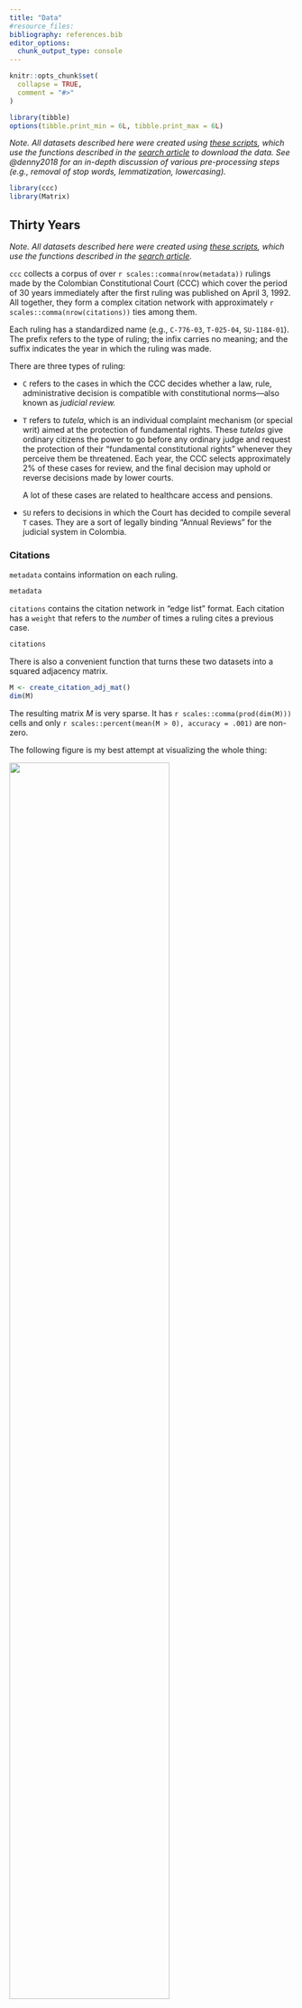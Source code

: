 ```yaml
---
title: "Data"
#resource_files:
bibliography: references.bib
editor_options: 
  chunk_output_type: console
---
```


```r
knitr::opts_chunk$set(
  collapse = TRUE,
  comment = "#>"
)

library(tibble)
options(tibble.print_min = 6L, tibble.print_max = 6L)
```

*Note. All datasets described here were created using [these scripts](https://github.com/acastroaraujo/ccc/tree/master/data-raw), which use the functions described in the [search article](https://acastroaraujo.github.io/ccc/articles/search.html) to download the data. See @denny2018 for an in-depth discussion of various pre-processing steps (e.g., removal of stop words, lemmatization, lowercasing).*

```r
library(ccc)
library(Matrix)
```

## Thirty Years

*Note. All datasets described here were created using [these scripts](https://github.com/acastroaraujo/ccc/tree/master/data-raw), which use the functions described in the [search article](https://acastroaraujo.github.io/ccc/articles/search.html).*

`ccc` collects a corpus of over `r scales::comma(nrow(metadata))` rulings made by the Colombian Constitutional Court (CCC) which cover the period of 30 years immediately after the first ruling was published on April 3, 1992. All together, they form a complex citation network with approximately `r scales::comma(nrow(citations))` ties among them.

Each ruling has a standardized name (e.g., `C-776-03`, `T-025-04`, `SU-1184-01`). The prefix refers to the type of ruling; the infix carries no meaning; and the suffix indicates the year in which the ruling was made.

There are three types of ruling:

-   `C` refers to the cases in which the CCC decides whether a law, rule, administrative decision is compatible with constitutional norms—also known as *judicial review.*

-   `T` refers to *tutela*, which is an individual complaint mechanism (or special writ) aimed at the protection of fundamental rights. These *tutelas* give ordinary citizens the power to go before any ordinary judge and request the protection of their "fundamental constitutional rights" whenever they perceive them be threatened. Each year, the CCC selects approximately 2% of these cases for review, and the final decision may uphold or reverse decisions made by lower courts.

    A lot of these cases are related to healthcare access and pensions.

-   `SU` refers to decisions in which the Court has decided to compile several `T` cases. They are a sort of legally binding "Annual Reviews" for the judicial system in Colombia.

### Citations

`metadata` contains information on each ruling.

```r
metadata
```

`citations` contains the citation network in "edge list" format. Each citation has a `weight` that refers to the *number* of times a ruling cites a previous case.

```r
citations
```

There is also a convenient function that turns these two datasets into a squared adjacency matrix.

```r
M <- create_citation_adj_mat()
dim(M)
```

The resulting matrix $M$ is very sparse. It has `r scales::comma(prod(dim(M)))` cells and only `r scales::percent(mean(M > 0), accuracy = .001)` are non-zero.

The following figure is my best attempt at visualizing the whole thing:

![](figures/adj_mat_viz.png){width="75%"}

*Note. If we were to observe an empty column, it would mean that none of the rulings created during that particular time period where cited in future rulings (i.e., rulings that failed to become precedent). If we were to observe an empty row, it would mean that none of the rulings created during that particular time period cited previous rulings. Both of these scenarios are entirely hypothetical.*

### Time Traveling

A citation network $\mathbf M$ is always **directed, asymmetric**, and **acyclic**---i.e., it points backwards in time.

Let's assume that $\mathbf M$ is lower triangular, meaning that all elements above the main diagonal are zero. This happens when the documents are arranged from first to last, the rows represent source documents, and the columns represent target documents. The main diagonal is also zero because we won't allow any document to cite itself.

*Note. The direction of the citation can be considered backwards in time (i.e., documents citing past documents) or forwards in time (i.e., knowledge flowing from documents to future documents). Here I use a backward-looking convention. In acyclic temporal graphs of this sort, the in-degree of the earliest node is always zero and the out-degree of the newest node is also always zero.*

However, the CCC matrix is *not* lower triangular. Some documents cite each other in a way that creates the illusion of time travel because the court has been writing them simultaneously. In some (very few) cases a ruling will cite another one that will be published a couple months later.

Other rulings have been modified many years later for privacy concerns—e.g., `T-1003-99`. In such cases the CCC has modified the original to text to ensure that the names of the parties involved are rendered anonymous.

These sorts of modifications are usually prefaced by a small editorial note at the beginning of the document.

```r
url <- "https://www.corteconstitucional.gov.co/relatoria/1999/T-1003-99.htm"
txt <- ccc_txt(url)

txt |> 
  stringr::str_trunc(width = 300) |> 
  stringr::str_squish() |> 
  stringr::str_wrap() |> 
  cat()
```

This document is also accompanied by a small text—labeled *Auto 397/19***—**which contains citations to future rulings that deal with the issue of anonymity in public documents. There are more examples of this kind of time travel in the CCC dataset.

Thus, the upper triangular section of the $\mathbf M$ matrix for the Colombian Constitutional Court has various non-zero entries.

```r
sum(M[upper.tri(M)] > 0L)
```

### Text Features

The `docterms` dataset contains a data frame with document identifiers (`doc_id`) and word counts (`lemma` and `n`). It has `r scales::comma(nrow(docterms))` rows.

```r
docterms
```

This dataset contains `r scales::comma(length(unique(docterms$doc_id)))` unique documents with a vocabulary size of `r scales::comma(length(levels(docterms$lemma)))`.

The `create_dtm()` function creates a sparse document-term matrix from the information contained in `docterms`.

```r
A <- create_dtm()
dim(A)
```

Close to 91% of the cells in this matrix are empty, which is why we call it a "sparse matrix."

```r
mean(A == 0L)
```

Here is a random subset of $\mathbf{A}$:

```r
set.seed(1111)
i <- sample(1:nrow(A), 10)
j <- sample(1:ncol(A), 5)
A[i, j]
```

*Note. I am still unsatisfied with the Spanish lemmatization provided by spaCy, so this will probably change in the future if I figure out a better way.*

### Other Cases

**Gender**

`gender_cases` contains cases related to gender equality across a variety of topics, collected by domain experts [here](https://www.corteconstitucional.gov.co/relatoria/equidaddegenero.php).

```r
gender_cases
```

**Transitional Justice**

`The jctt_*` datasets contain cases from the "[Justicia Constitucional en Tiempos de Transición](http://justiciatransicional.uniandes.edu.co/web/)" project, collected by researchers affiliated with Universidad de Los Andes.

```r
jctt_cases
```

`jctt_edge_list` contains citation data to sources "outside" the CCC (e.g., in international law).

```r
jctt_edge_list
```

## Visualizations

This section relies heavily on various other packages.

```r
## General Purpose

library(tidyverse)

theme_set(
  theme_light(base_family = "Crimson Text") + 
  theme(strip.background = element_rect(fill = "#4C4C4C"))
)

## Networks

library(igraph)

## Time Series Decomposition

library(tsibble)
library(fable)
library(feasts)
```

### Time Series Decomposition

The following graphs show a time series decomposition of the "birth rate" of new rulings per month across time. We do this quite easily by using the [tidyverts](https://tidyverts.org/) suite of packages developed by Rob Hyndman and company.

The first thing to do is to create independent year-month values for each case and add them together.

```r
data_stl <- metadata |> 
  select(id, date, type) |> 
  mutate(yearmonth = yearmonth(date)) |> 
  summarise(
    n = n(),
    .by = c(type, yearmonth)
  ) |> 
  tsibble::as_tsibble(key = type, index = yearmonth) |> 
  tsibble::fill_gaps() |> 
  replace_na(replace = list(n = 0)) |> 
  mutate(year = year(yearmonth), month = month(yearmonth, label = TRUE)) |> 
  ## this is where it all happens
  model(STL(n ~ trend(window = 21) + season(window = "periodic"))) |> 
  fabletools::components()

data_stl
```

After this it's just a matter of using the `feasts::autoplot()` function.

These plots show cleaner trends in the data and remove some of the noise brought about by seasonal effects (e.g., there are fewer rulings during the month of January).

```r
data_stl |> 
  filter(type == "C") |> 
  autoplot() +
  labs(
    title = "C Rulings", subtitle = "STL Decomposition", 
    caption = "n = trend + season_year + remainder",
    x = NULL
  ) 

data_stl |> 
  filter(type == "SU") |> 
  autoplot() +
  labs(
    title = "SU Rulings", subtitle = "STL Decomposition", 
    caption = "n = trend + season_year + remainder",
    x = NULL
  ) 

data_stl |> 
  filter(type == "T") |> 
  autoplot() +
  labs(
    title = "T Rulings", subtitle = "STL Decomposition", 
    caption = "n = trend + season_year + remainder",
    x = NULL
  )
```

We can also think about how this work gets distributed over the work week.

```r
d <- metadata |> 
  count(date) |> 
  tsibble::as_tsibble(index = date) |> 
  tsibble::fill_gaps() |> 
  replace_na(list(n = 0)) |> 
  mutate(day = wday(date, label = TRUE, week_start = 1)) |> 
  mutate(year = year(date)) 

d |> 
  ggplot(aes(day, n)) + 
  geom_jitter(alpha = 1/10, width = 1/4) +
  stat_summary(fun.data = mean_se, shape = 21, fill = "white", color = "red")
```

There are big outliers here—e.g., the CCC issued 50 rulings on Thursday June 22, 2000.

And there's also some heterogeneity across years.

```r
d |> 
  ggplot(aes(factor(year), n)) + 
  stat_summary(fun.data = mean_cl_boot, 
               shape = 21, size = 1/10, linewidth = 1/5, stroke = 1/2) +
  facet_wrap(~day, nrow = 1, strip.position = "bottom") + 
  labs(x = NULL, y = "count") +
  geom_hline(yintercept = 0, linetype = "dashed", linewidth = 1/5) +
  theme(
    axis.text.x = element_blank(), 
    axis.ticks.x = element_blank(), 
    strip.background = element_blank(), 
    strip.text = element_text(color = "black"),
    panel.grid.major.x = element_blank()
  ) + 
  scale_y_continuous(breaks = seq(0, 20, 2))
```

### Citations Across Time

The following Figure shows average in-degree (citations) and out-degree (references) made in each ruling across the years. Note that, on average, the decisions written during 1992 tend to be significantly more cited that the ones written in other years, giving them some sort of "first-movers advantage" over the others---i.e., the most innovative thing of any kind is the first of its kind.

```r
metadata |> 
  pivot_longer(c(indegree, outdegree), names_to = "dtype", values_to = "degree") |> 
  mutate(dtype = case_when(
    dtype == "indegree" ~ "Average Inward Citations (in-degree)",
    dtype == "outdegree" ~ "Average Outward Citations (out-degree)"
  )) |> 
  ggplot(aes(year, degree)) + 
  stat_summary(
    fun.data = \(x) mean_cl_boot(x, conf.int = 0.95), size = 1/3,#fatten = 1/2, size = 2,
    shape = 21, fill = "white", stroke = 1/2
  ) + 
  facet_grid(~dtype, scales = "free_y") + 
  scale_x_continuous(labels = seq(1992, 2022, 4), breaks = seq(1992, 2022, 4)) +
  labs(y = NULL, x = NULL) +
  theme(strip.text.y = element_text(angle = 0))
```

@fowler2008 interpret the panel on the right as evidence that the legal norm of *stare decisis,* but that's definitely wishful thinking. @leskovec2007 show that that out-degree tends to grow over time in many different kinds of networks.

The following Figure disaggregates both kinds of citation by *type of ruling.*

```r
metadata |> 
  pivot_longer(c(indegree, outdegree), names_to = "dtype", values_to = "degree") |> 
  mutate(dtype = case_when(
    dtype == "indegree" ~ "Average Inward Citations (in-degree)",
    dtype == "outdegree" ~ "Average Outward Citations (out-degree)"
  )) |> 
  ggplot(aes(year, degree)) + 
  stat_summary(
    fun.data = \(x) mean_cl_boot(x, conf.int = 0.68), fatten = 1/2,
    shape = 21, fill = "white", size = 1/10
  ) + 
  facet_grid(type ~ dtype) + 
  scale_x_continuous(labels = seq(1992, 2022, 4), breaks = seq(1992, 2022, 4)) +
  labs(y = NULL, x = NULL) +
  theme(strip.text.y = element_text(angle = 0))
```

### Centrality

Instead focusing on in-degree or out-degree, we can follow @fowler2008 in calculating more sophisticated measures of centrality.

The key insight is that we can transform the original (unweighted) citation matrix in two different ways:

-   A **co-citation** matrix in which any two rulings are connected by the total number of other rulings that cite both. The `cocitation()` function in `igraph` makes the following calculation:

    $$
    \mathbf C = \mathbf{M}^\top \mathbf{M}
    $$

-   A **bibliographic coupling**, in which any two rulings are connected by the number of common references. The `bibcoupling()` function in `igraph` makes the following calculation:

    $$
    \mathbf{B} = \mathbf{MM}^\top
    $$

Here, the diagonal elements of $\mathbf{C}$ correspond to the in-degree for each ruling (or the row sums of $\mathbf{M}$); whereas the diagonal elements of $\mathbf{B}$ correspond to the out-degree for each ruling (or the column sums of $\mathbf{M}$).

Following @kleinberg1999, @fowler2008 calculate *authority* and *score* hubs for each ruling. These are the first eigenvectors of the $\mathbf{C}$ and $\mathbf{B}$ respectively.

As @breiger2000 notes: "several stories might be, and are, told about eigenvectors. They are the low-dimensional scaffolds that support higher-dimensional structures." In this case, the story is supposed to be something like this:

> The authority score of a case depends on the number of times it is cited and the quality of the cases that cite it. Symmetrically, the hub score of a case depends on the number of cases it cites and the quality of the cases cited. Thus, authority scores indicate the degree to which a case is thought to be important for resolving other important issues that come before the Court, while hub scores indicate the degree to which a case is well-grounded in previous important rulings.
>
> @fowler2008 [pp. 17]

Calculating these scores is pretty straightforward using our data.

Using the `igraph` package:

```r
net <- igraph::graph_from_data_frame(
  ## we will use the unweighted edge list
  d = citations |> select(!weight), 
  directed = TRUE, 
  vertices = metadata |> select(id, type, date, year, indegree, outdegree)
)

V(net)$authority <- igraph::authority_score(net, scale = FALSE)$vector
V(net)$hub <- igraph::hub_score(net, scale = FALSE)$vector
```

Measurements of authority are correlated with in-degree measurements, but they're not the same thing.

```r
igraph::as_data_frame(net, what = "vertices") |> 
  mutate(top = if_else(rank(-authority) %in% 1:3, name, "")) |> 
  ggplot(aes(indegree, authority, color = type)) + 
  geom_point(alpha = 1/5) + 
  geom_text(aes(label = top), size = 3, family = "Avenir")
```

The same goes for "hub" and "out-degree" measurements.

```r
igraph::as_data_frame(net, what = "vertices") |> 
  mutate(top = if_else(rank(-hub) %in% 1:4, name, "")) |> 
  ggplot(aes(outdegree, hub, color = type)) + 
  geom_point(alpha = 1/5) + 
  geom_text(aes(label = top), size = 3, family = "Avenir")
```

_Note. It makes sense that SU rulings are heavily represented as "hubs."_

Finally, note that authority and hub scores are somewhat related to each other; however, by definition, the very first rulings can never be hubs and the very last rulings can never be authorities. Hence we see three clusters.

```r
igraph::as_data_frame(net, what = "vertices") |> 
  ggplot(aes(authority, hub, color = date)) + 
  geom_point(alpha = 1/5) +
  scale_x_log10() + scale_y_log10() + scale_color_viridis_c()
```

### Cross-Type Citations

Finally, I will figure out how to visualize cross-type citations eventually. But in the mean time here are four tables: raw counts, proportions, row proportions, and column proportions. 

```r
tbl <- citations |> 
  mutate(
    from = str_extract(from, "^[TCSU]+"),
    to = str_extract(to, "^[TCSU]+")
  ) |> 
  select(from, to) |> 
  table()

tbl
prop.table(tbl) |> round(3)
prop.table(tbl, margin = 1) |> round(3)
prop.table(tbl, margin = 2) |> round(3)
```

## References